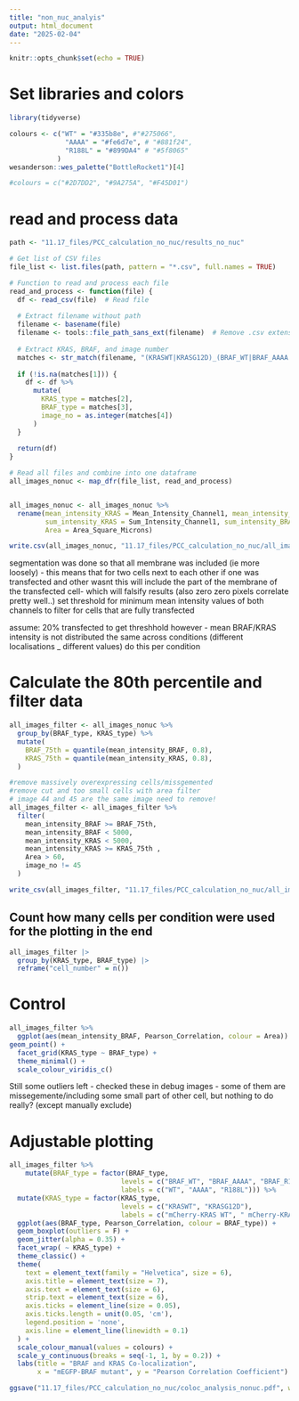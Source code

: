 ```yaml
---
title: "non_nuc_analyis"
output: html_document
date: "2025-02-04"
---
```


```r
knitr::opts_chunk$set(echo = TRUE)
```

# Set libraries and colors
```r
library(tidyverse)
```

```r
colours <- c("WT" = "#335b8e", #"#275066",
              "AAAA" = "#fe6d7e", # "#881f24",
              "R188L" = "#899DA4" # "#5f8065"
            )
wesanderson::wes_palette("BottleRocket1")[4]

#colours = c("#2D7DD2", "#9A275A", "#F45D01")
```

# read and process data
```r

path <- "11.17_files/PCC_calculation_no_nuc/results_no_nuc"

# Get list of CSV files
file_list <- list.files(path, pattern = "*.csv", full.names = TRUE)

# Function to read and process each file
read_and_process <- function(file) {
  df <- read_csv(file)  # Read file
  
  # Extract filename without path
  filename <- basename(file)
  filename <- tools::file_path_sans_ext(filename)  # Remove .csv extension
  
  # Extract KRAS, BRAF, and image number
  matches <- str_match(filename, "(KRASWT|KRASG12D)_(BRAF_WT|BRAF_AAAA|BRAF_R188L)_(\\d+)")
  
  if (!is.na(matches[1])) {
    df <- df %>%
      mutate(
        KRAS_type = matches[2],
        BRAF_type = matches[3],
        image_no = as.integer(matches[4])
      )
  }
  
  return(df)
}

# Read all files and combine into one dataframe
all_images_nonuc <- map_dfr(file_list, read_and_process)


all_images_nonuc <- all_images_nonuc %>% 
  rename(mean_intensity_KRAS = Mean_Intensity_Channel1, mean_intensity_BRAF = Mean_Intensity_Channel2,
         sum_intensity_KRAS = Sum_Intensity_Channel1, sum_intensity_BRAF = Sum_Intensity_Channel2,
         Area = Area_Square_Microns)

write.csv(all_images_nonuc, "11.17_files/PCC_calculation_no_nuc/all_images_nonuc_PCC.csv")
```

segmentation was done so that all membrane was included (ie more loosely) - this means that for two cells next to each other if one was transfected and other wasnt this will include the part of the membrane of the transfected cell- which will falsify results
(also zero zero pixels correlate pretty well..)
set threshold for minimum mean intensity values of both channels to filter for cells that are fully transfected

assume: 20% transfected to get threshhold
however - mean BRAF/KRAS intensity is not distributed the same across conditions (different localisations _ different values)
do this per condition

# Calculate the 80th percentile and filter data
```r
all_images_filter <- all_images_nonuc %>%
  group_by(BRAF_type, KRAS_type) %>%
  mutate(
    BRAF_75th = quantile(mean_intensity_BRAF, 0.8),
    KRAS_75th = quantile(mean_intensity_KRAS, 0.8),
  )

#remove massively overexpressing cells/missgemented
#remove cut and too small cells with area filter
# image 44 and 45 are the same image need to remove!
all_images_filter <- all_images_filter %>%
  filter(
    mean_intensity_BRAF >= BRAF_75th,
    mean_intensity_BRAF < 5000,
    mean_intensity_KRAS < 5000,
    mean_intensity_KRAS >= KRAS_75th ,
    Area > 60,
    image_no != 45
  ) 

write_csv(all_images_filter, "11.17_files/PCC_calculation_no_nuc/all_images_nonuc_filter_PCC.csv")
```


## Count how many cells per condition were used for the plotting in the end
```r
all_images_filter |> 
  group_by(KRAS_type, BRAF_type) |> 
  reframe("cell_number" = n())
```

# Control
```r
all_images_filter %>% 
  ggplot(aes(mean_intensity_BRAF, Pearson_Correlation, colour = Area)) +
geom_point() +
  facet_grid(KRAS_type ~ BRAF_type) +
  theme_minimal() +
  scale_colour_viridis_c()
```
Still some outliers left - checked these in debug images - some of them are missegemente/including some small part of other cell, but nothing to do really? (except manually exclude)


# Adjustable plotting
```r
all_images_filter %>% 
    mutate(BRAF_type = factor(BRAF_type, 
                            levels = c("BRAF_WT", "BRAF_AAAA", "BRAF_R188L"),
                            labels = c("WT", "AAAA", "R188L"))) %>% 
  mutate(KRAS_type = factor(KRAS_type, 
                            levels = c("KRASWT", "KRASG12D"),
                            labels = c("mCherry-KRAS WT", " mCherry-KRAS G12D"))) %>% 
  ggplot(aes(BRAF_type, Pearson_Correlation, colour = BRAF_type)) +
  geom_boxplot(outliers = F) +
  geom_jitter(alpha = 0.35) +
  facet_wrap( ~ KRAS_type) +
  theme_classic() +
  theme(
    text = element_text(family = "Helvetica", size = 6),
    axis.title = element_text(size = 7),
    axis.text = element_text(size = 6),
    strip.text = element_text(size = 6),
    axis.ticks = element_line(size = 0.05),
    axis.ticks.length = unit(0.05, 'cm'),
    legend.position = 'none',
    axis.line = element_line(linewidth = 0.1)
  ) +
  scale_colour_manual(values = colours) +
  scale_y_continuous(breaks = seq(-1, 1, by = 0.2)) +
  labs(title = "BRAF and KRAS Co-localization", 
       x = "mEGFP-BRAF mutant", y = "Pearson Correlation Coefficient")

ggsave("11.17_files/PCC_calculation_no_nuc/coloc_analysis_nonuc.pdf", width = 2.7, height = 3)

```

